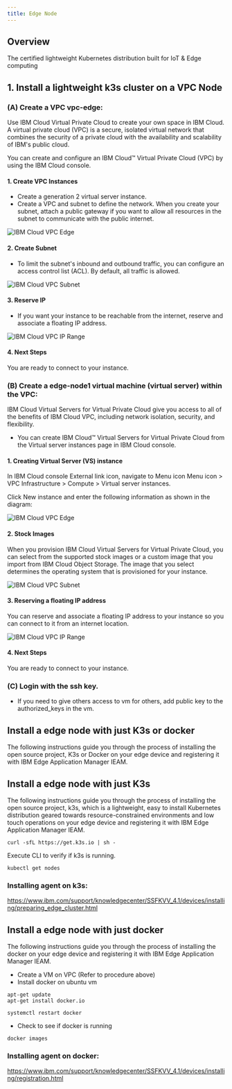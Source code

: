 ```yaml
---
title: Edge Node 
---
```



<PageDescription>

</PageDescription>

## Overview

The certified lightweight Kubernetes distribution built for IoT & Edge computing

## 1.  Install a lightweight k3s cluster on a VPC Node

### (A) Create a VPC vpc-edge:

Use IBM Cloud Virtual Private Cloud to create your own space in IBM Cloud. A virtual private cloud (VPC) is a secure, isolated virtual network that combines the security of a private cloud with the availability and scalability of IBM's public cloud.

You can create and configure an IBM Cloud™ Virtual Private Cloud (VPC) by using the IBM Cloud console.

#### 1. Create VPC Instances

- Create a generation 2 virtual server instance. 
- Create a VPC and subnet to define the network. When you create your subnet, attach a public gateway if you want to allow all resources in the subnet to communicate with the public internet.

![IBM Cloud VPC Edge](images/newvpc.png)


#### 2. Create Subnet

- To limit the subnet's inbound and outbound traffic, you can configure an access control list (ACL). By default, all traffic is allowed.


![IBM Cloud VPC Subnet](images/newvpcsubnet.png)

#### 3. Reserve IP

- If you want your instance to be reachable from the internet, reserve and associate a floating IP address.

![IBM Cloud VPC IP Range](images/iprange.png)

#### 4. Next Steps

You are ready to connect to your instance. 

### (B) Create a edge-node1 virtual machine (virtual server) within the VPC:

IBM Cloud Virtual Servers for Virtual Private Cloud give you access to all of the benefits of IBM Cloud VPC, including network isolation, security, and flexibility.

- You can create IBM Cloud™ Virtual Servers for Virtual Private Cloud from the Virtual server instances page in IBM Cloud console.

#### 1. Creating Virtual Server (VS) instance

In IBM Cloud console External link icon, navigate to Menu icon Menu icon > VPC Infrastructure > Compute > Virtual server instances.

Click New instance and enter the following information as shown in the diagram:

![IBM Cloud VPC Edge](images/newvpcvs.png)

#### 2. Stock Images

When you provision IBM Cloud Virtual Servers for Virtual Private Cloud, you can select from the supported stock images or a custom image that you import from IBM Cloud Object Storage. The image that you select determines the operating system that is provisioned for your instance. 

![IBM Cloud VPC Subnet](images/vpcos.png)

#### 3. Reserving a floating IP address

You can reserve and associate a floating IP address to your instance so you can connect to it from an internet location.

![IBM Cloud VPC IP Range](images/vpcvolume.png)

#### 4. Next Steps

You are ready to connect to your instance. 

### (C) Login with the ssh key. 

- If you need to give others access to vm for others, add public key to the authorized_keys in the vm.

## Install a edge node with just K3s or docker 

The following instructions guide you through the process of installing the open source project, K3s or Docker on your edge device and registering it with IBM Edge Application Manager IEAM.

<Tabs>

<Tab label="K3s">

## Install a edge node with just K3s

The following instructions guide you through the process of installing the open source project, k3s, which is a lightweight, easy to install Kubernetes distribution geared towards resource-constrained environments and low touch operations on your edge device and registering it with IBM Edge Application Manager IEAM.

```
curl -sfL https://get.k3s.io | sh -
```

Execute CLI to verify if k3s is running.

```
kubectl get nodes 
```

### Installing agent on k3s:
https://www.ibm.com/support/knowledgecenter/SSFKVV_4.1/devices/installing/preparing_edge_cluster.html

</Tab>


<Tab label="Docker">

## Install a edge node with just docker

The following instructions guide you through the process of installing the docker on your edge device and registering it with IBM Edge Application Manager IEAM.

 - Create a VM on VPC (Refer to procedure above)
 - Install docker on ubuntu vm

```
apt-get update
apt-get install docker.io
```

```
systemctl restart docker
```

 - Check to see if docker is running
```
docker images
```

### Installing agent on docker:
https://www.ibm.com/support/knowledgecenter/SSFKVV_4.1/devices/installing/registration.html

</Tab>
</Tabs>